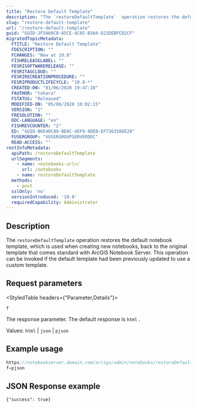 ```yaml
---
title: "Restore Default Template"
description: "The `restoreDefaultTemplate`  operation restores the default notebook template, which is used when creating new notebooks, back to the original template that comes standard with ArcGIS Notebook Server."
slug: "restore-default-template"
url: "/restore-default-template"
guid: "GUID-2F5A60C0-85CE-4C05-B3A4-821DEBFCD2CF"
migratedTopicMetadata:
  FTITLE: "Restore Default Template"
  FDESCRIPTION: ""
  FCHANGES: "New at 10.8"
  FISHRELEASELABEL: ""
  FESRISOFTWARERELEASE: ""
  FESRITAGCLOUD: ""
  FESRIRECREATIONPROCEDURE: ""
  FESRIPRODUCTLIFECYCLE: "10.8-*"
  CREATED-ON: "01/06/2020 19:47:10"
  FAUTHOR: "tohara"
  FSTATUS: "Released"
  MODIFIED-ON: "05/06/2020 10:02:15"
  VERSION: "1"
  FRESOLUTION: ""
  DOC-LANGUAGE: "en"
  FISHREVCOUNTER: "2"
  ED: "GUID-B6E40C89-BE6C-4EF9-9DEB-EF736358DE20"
  FUSERGROUP: "VUSERGROUPSERVERDOC"
  READ-ACCESS: ""
restInfoMetadata:
  apiPath: /restoreDefaultTemplate
  urlSegments:
    - name: <notebooks-url>/
      url: /notebooks
    - name: restoreDefaultTemplate
  methods:
    - post
  sslOnly: 'no'
  versionIntroduced: '10.8'
  requiredCapability: Administrator
---
```


## Description

The `restoreDefaultTemplate`  operation restores the default notebook template, which is used when creating new notebooks, back to the original template that comes standard with ArcGIS Notebook Server. This operation can be invoked if the default template had been previously updated to use a custom template.

##  Request parameters

<StyledTable headers={"Parameter,Details"}>

<StyledTableRow>

<StyledTableCell cellStyle="markdown">

`f` 

</StyledTableCell>

<StyledTableCell cellStyle="markdown">

The response parameter. The default response is `html` .

Values: `html`  \| `json`  \| `pjson` 

</StyledTableCell>

</StyledTableRow>

</StyledTable>

## Example usage

```javascript
https://notebookserver.domain.com/arcigs/admin/notebooks/restoreDefaultTemplate
f=pjson
```

 

## JSON Response example

```other
{"success": true}
```

 
